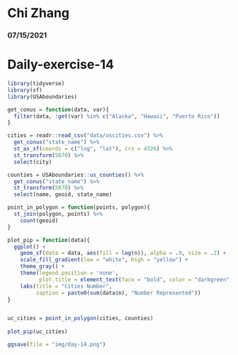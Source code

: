 # Chi Zhang
### 07/15/2021
# Daily-exercise-14

```r
library(tidyverse)
library(sf)
library(USAboundaries)

get_conus = function(data, var){
  filter(data, !get(var) %in% c("Alaska", "Hawaii", "Puerto Rico"))
}

cities = readr::read_csv("data/uscities.csv") %>%
  get_conus("state_name") %>%
  st_as_sf(coords = c("lng", "lat"), crs = 4326) %>%
  st_transform(5070) %>%
  select(city)

counties = USAboundaries::us_counties() %>%
  get_conus("state_name") %>%
  st_transform(5070) %>%
  select(name, geoid, state_name)

point_in_polygon = function(points, polygon){
  st_join(polygon, points) %>%
    count(geoid)
}

plot_pip = function(data){
  ggplot() +
    geom_sf(data = data, aes(fill = log(n)), alpha = .9, size = .2) +
    scale_fill_gradient(low = "white", high = "yellow") +
    theme_gray() +
    theme(legend.position = 'none',
          plot.title = element_text(face = "bold", color = "darkgreen", hjust = .5, size = 24)) +
    labs(title = "Cities Number",
         caption = paste0(sum(data$n), "Number Represented"))
}


uc_cities = point_in_polygon(cities, counties)
  
plot_pip(uc_cities)

ggsave(file = "img/day-14.png")

```

